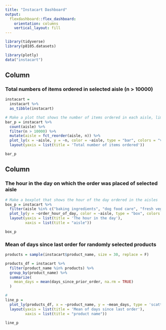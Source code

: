 ```yaml
---
title: "Instacart Dashboard"
output: 
  flexdashboard::flex_dashboard:
    orientation: columns
    vertical_layout: fill
---
```


```r
library(tidyverse)
library(p8105.datasets)

library(plotly)
data("instacart")
```



Column {data-width=650}
-----------------------------------------------------------------------

### Total numbers of items ordered in selected aisle (n > 10000)

```r
instacart = 
  instacart %>% 
  as_tibble(instacart)
```

```r
# Make a plot that shows the number of items ordered in each aisle, limiting this to aisles with more than 10000 items ordered
bar_p = instacart %>% 
  count(aisle) %>% 
  filter(n > 10000) %>%  
  mutate(aisle = fct_reorder(aisle, n)) %>% 
  plot_ly(x = ~aisle, y = ~n, color = ~aisle, type = "bar", colors = "viridis") %>% 
  layout(yaxis = list(title = 'Total number of items ordered'))

bar_p
```


Column {data-width=350}
-----------------------------------------------------------------------

### The hour in the day on which the order was placed of selected aisle

```r
# Make a boxplot that shows the hour of the day ordered in the aisles
box_p = instacart %>% 
  filter(aisle %in% c("baking ingredients", "dog food care", "fresh vegetables", "yogurt", "canned meat seafood", "fresh fruits", "eggs", "cream", "packaged cheese", "water seltzer sparkling water")) %>% 
  plot_ly(y = ~order_hour_of_day, color = ~aisle, type = "box", colors = "viridis") %>% 
  layout(yaxis = list(title = 'The hour in the day'),
         xaxis = list(title = "aisle"))

box_p
```

### Mean of days since last order for randomly selected products
```r
products = sample(instacart$product_name, size = 30, replace = F)
```

```r
products_df = instacart %>% 
  filter(product_name %in% products) %>% 
  group_by(product_name) %>% 
  summarize(
    mean_days = mean(days_since_prior_order, na.rm = TRUE)
  )
```

```r
# 
line_p =  
  plot_ly(products_df, x = ~product_name, y = ~mean_days, type = 'scatter', mode = 'lines') %>% 
  layout(yaxis = list(title = 'Mean of days since last order'),
         xaxis = list(title = "product name"))

line_p
```






